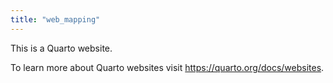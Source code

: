 ```yaml
---
title: "web_mapping"
---
```


This is a Quarto website.

To learn more about Quarto websites visit <https://quarto.org/docs/websites>.
